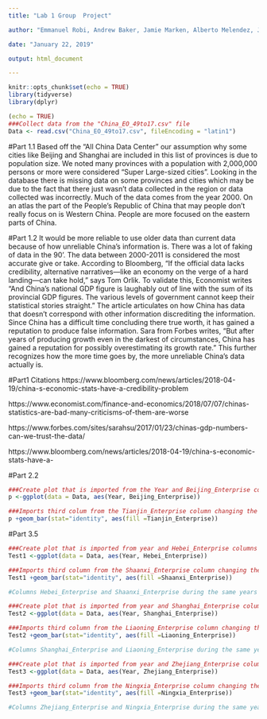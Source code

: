 ```yaml
---
title: "Lab 1 Group  Project"

author: "Emmanuel Robi, Andrew Baker, Jamie Marken, Alberto Melendez, James Lyou"

date: "January 22, 2019"

output: html_document

---
```

```r
knitr::opts_chunk$set(echo = TRUE)
library(tidyverse)
library(dplyr)
```

```r
(echo = TRUE)
###Collect data from the "China_EO_49to17.csv" file
Data <- read.csv("China_EO_49to17.csv", fileEncoding = "latin1")
```

#Part 1.1
  Based off the “All China Data Center” our assumption why some cities like Beijing and Shanghai are included in this list of provinces is due to population size. We noted many provinces with a population with 2,000,000 persons or more were considered “Super Large-sized cities”. 
  Looking in the database there is missing data on some provinces and cities which may be due to the fact that there just wasn’t data collected in the region or data collected was incorrectly. Much of the data comes from the year 2000. On an atlas the part of the People’s Republic of China that may people don’t really focus on is Western China. People are more focused on the eastern parts of China. 
  
#Part 1.2
  It would be more reliable to use older data than current data because of how unreliable China’s information is. There was a lot of faking of data in the 90’. The data between 2000-2011 is considered the most accurate give or take. According to Bloomberg, “If the official data lacks credibility, alternative narratives—like an economy on the verge of a hard landing—can take hold,” says Tom Orlik. To validate this, Economist writes “And China’s national GDP figure is laughably out of line with the sum of its provincial GDP figures. The various levels of government cannot keep their statistical stories straight.” The article articulates on how China has data that doesn’t correspond with other information discrediting the information. Since China has a difficult time concluding there true worth, it has gained a reputation to produce false information. Sara from Forbes writes, “But after years of producing growth even in the darkest of circumstances, China has gained a reputation for possibly overestimating its growth rate.” This further recognizes how the more time goes by, the more unreliable China’s data actually is. 

#Part1 Citations
https://www.bloomberg.com/news/articles/2018-04-19/china-s-economic-stats-have-a-credibility-problem

https://www.economist.com/finance-and-economics/2018/07/07/chinas-statistics-are-bad-many-criticisms-of-them-are-worse 

https://www.forbes.com/sites/sarahsu/2017/01/23/chinas-gdp-numbers-can-we-trust-the-data/ 

https://www.bloomberg.com/news/articles/2018-04-19/china-s-economic-stats-have-a- 


#Part 2.2
```r
###Create plot that is imported from the Year and Beijing_Enterprise columns
p <-ggplot(data = Data, aes(Year, Beijing_Enterprise))

###Imports third colum from the Tianjin_Enterprise column changing the bar to a different shade of blue 
p +geom_bar(stat="identity", aes(fill =Tianjin_Enterprise))
```

#Part 3.5 
```r
###Create plot that is imported from year and Hebei_Enterprise columns 
Test1 <-ggplot(data = Data, aes(Year, Hebei_Enterprise))

###Imports third column from the Shaanxi_Enterprise column changing the bar to a different shade of blue
Test1 +geom_bar(stat="identity", aes(fill =Shaanxi_Enterprise))

#Columns Hebei_Enterprise and Shaanxi_Enterprise during the same years shows a correlation. The provinces show correlation in incline and decline during the same periods of time.
```

```r
###Create plot that is imported from year and Shanghai_Enterprise columns 
Test2 <-ggplot(data = Data, aes(Year, Shanghai_Enterprise))

###Imports third column from the Liaoning_Enterprise column changing the bar to a different shade of blue
Test2 +geom_bar(stat="identity", aes(fill =Liaoning_Enterprise))

#Columns Shanghai_Enterprise and Liaoning_Enterprise during the same years show a correlation later in the years. Earlier, there doesnt seem to be any correlation
```

```r
###Create plot that is imported from year and Zhejiang_Enterprise columns 
Test3 <-ggplot(data = Data, aes(Year, Zhejiang_Enterprise))

###Imports third column from the Ningxia_Enterprise column changing the bar to a different shade of blue
Test3 +geom_bar(stat="identity", aes(fill =Ningxia_Enterprise))

#Columns Zhejiang_Enterprise and Ningxia_Enterprise during the same years show a correlation. The provinces show correlation in incline and decline during the same period of time.
```
